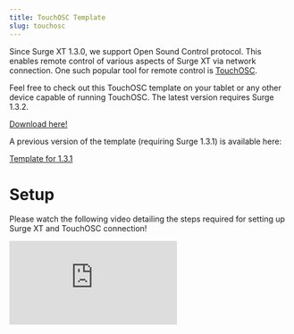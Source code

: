 ```yaml
---
title: TouchOSC Template
slug: touchosc
---
```


Since Surge XT 1.3.0, we support Open Sound Control protocol. This enables remote control of various aspects of Surge XT via network connection.
One such popular tool for remote control is [TouchOSC](https://hexler.net/touchosc).

Feel free to check out this TouchOSC template on your tablet or any other device capable of running TouchOSC. The latest version requires Surge 1.3.2.

<a class="download-button" href="/Surge_XT_template_1.3.2.tosc">
    Download here!
</a>

A previous version of the template (requiring Surge 1.3.1) is available here:

<a href="/Surge_XT_template_1.3.1.tosc">Template for 1.3.1</a>

# Setup

Please watch the following video detailing the steps required for setting up Surge XT and TouchOSC connection!

<iframe
    class="aspect-video w-full"
    src="https://www.youtube-nocookie.com/embed/vll4C6GX7Wg"
    title="YouTube video player"
    frameborder="0"
    allow="accelerometer; autoplay; clipboard-write; encrypted-media; gyroscope; picture-in-picture; web-share"
    allowfullscreen></iframe>
